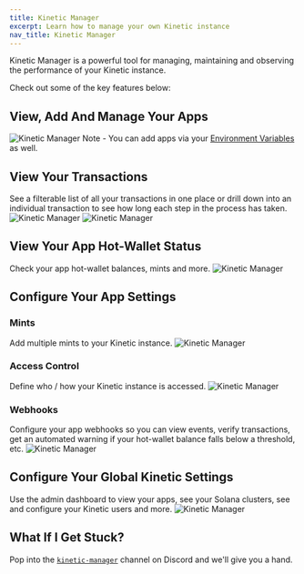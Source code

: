 ```yaml
---
title: Kinetic Manager
excerpt: Learn how to manage your own Kinetic instance
nav_title: Kinetic Manager
---
```


Kinetic Manager is a powerful tool for managing, maintaining and observing the performance of your Kinetic instance.

Check out some of the key features below:

## View, Add And Manage Your Apps

![Kinetic Manager](/images/kinetic-manager/kinetic-manager-apps.png)
Note - You can add apps via your [Environment Variables](/docs/developers/kinetic-hosting#prepare-your-environment-variables) as well.

## View Your Transactions

See a filterable list of all your transactions in one place or drill down into an individual transaction to see how long each step in the process has taken.
![Kinetic Manager](/images/kinetic-manager/kinetic-manager-transactions.png)
![Kinetic Manager](/images/kinetic-manager/kinetic-manager-transaction.png)

## View Your App Hot-Wallet Status

Check your app hot-wallet balances, mints and more.
![Kinetic Manager](/images/kinetic-manager/kinetic-manager-wallets.png)

## Configure Your App Settings

### Mints

Add multiple mints to your Kinetic instance.
![Kinetic Manager](/images/kinetic-manager/kinetic-manager-settings-mints.png)

### Access Control

Define who / how your Kinetic instance is accessed.
![Kinetic Manager](/images/kinetic-manager/kinetic-manager-settings-access.png)

### Webhooks

Configure your app webhooks so you can view events, verify transactions, get an automated warning if your hot-wallet balance falls below a threshold, etc.
![Kinetic Manager](/images/kinetic-manager/kinetic-manager-settings-webhooks.png)

## Configure Your Global Kinetic Settings

Use the admin dashboard to view your apps, see your Solana clusters, see and configure your Kinetic users and more.
![Kinetic Manager](/images/kinetic-manager/kinetic-manager-admin.png)

## What If I Get Stuck?

Pop into the [`kinetic-manager`](https://discord.com/channels/808859554997469244/1038020289021358110) channel on Discord and we'll give you a hand.

<Help />
